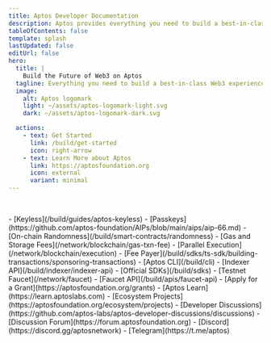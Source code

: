 ```yaml
---
title: Aptos Developer Documentation
description: Aptos provides everything you need to build a best-in-class Web3 experience.
tableOfContents: false
template: splash
lastUpdated: false
editUrl: false
hero:
  title: |
    Build the Future of Web3 on Aptos
  tagline: Everything you need to build a best-in-class Web3 experience.
  image:
    alt: Aptos logomark
    light: ~/assets/aptos-logomark-light.svg
    dark: ~/assets/aptos-logomark-dark.svg

  actions:
    - text: Get Started
      link: /build/get-started
      icon: right-arrow
    - text: Learn More about Aptos
      link: https://aptosfoundation.org
      icon: external
      variant: minimal
---
```



<DocSearchButtonAlt />

 

<CardGrid>
  <ListCard title="Features" iconName="lightning">
    - [Keyless](/build/guides/aptos-keyless)
    - [Passkeys](https://github.com/aptos-foundation/AIPs/blob/main/aips/aip-66.md)
    - [On-chain Randomness](/build/smart-contracts/randomness)
    - [Gas and Storage Fees](/network/blockchain/gas-txn-fee)
    - [Parallel Execution](/network/blockchain/execution)
    - [Fee Payer](/build/sdks/ts-sdk/building-transactions/sponsoring-transactions)
  </ListCard>

  <ListCard title="Tooling" iconName="terminal">
    - [Aptos CLI](/build/cli)
    - [Indexer API](/build/indexer/indexer-api)
    - [Official SDKs](/build/sdks)
    - [Testnet Faucet](/network/faucet)
    - [Faucet API](/build/apis/faucet-api)
  </ListCard>

  <ListCard title="Resources" iconName="file-text">
    - [Apply for a Grant](https://aptosfoundation.org/grants)
    - [Aptos Learn](https://learn.aptoslabs.com)
    - [Ecosystem Projects](https://aptosfoundation.org/ecosystem/projects)
  </ListCard>

  <ListCard title="Connect" iconName="globe-simple">
    - [Developer Discussions](https://github.com/aptos-labs/aptos-developer-discussions/discussions)
    - [Discussion Forum](https://forum.aptosfoundation.org)
    - [Discord](https://discord.gg/aptosnetwork)
    - [Telegram](https://t.me/aptos)
  </ListCard>
</CardGrid>
